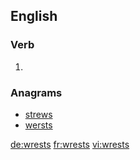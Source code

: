 ==English==

===Verb===
{{head|en}}

# {{en-third-person singular of|wrest}}

===Anagrams===
* [[strews#English|strews]]
* [[wersts#English|wersts]]

[[de:wrests]]
[[fr:wrests]]
[[vi:wrests]]